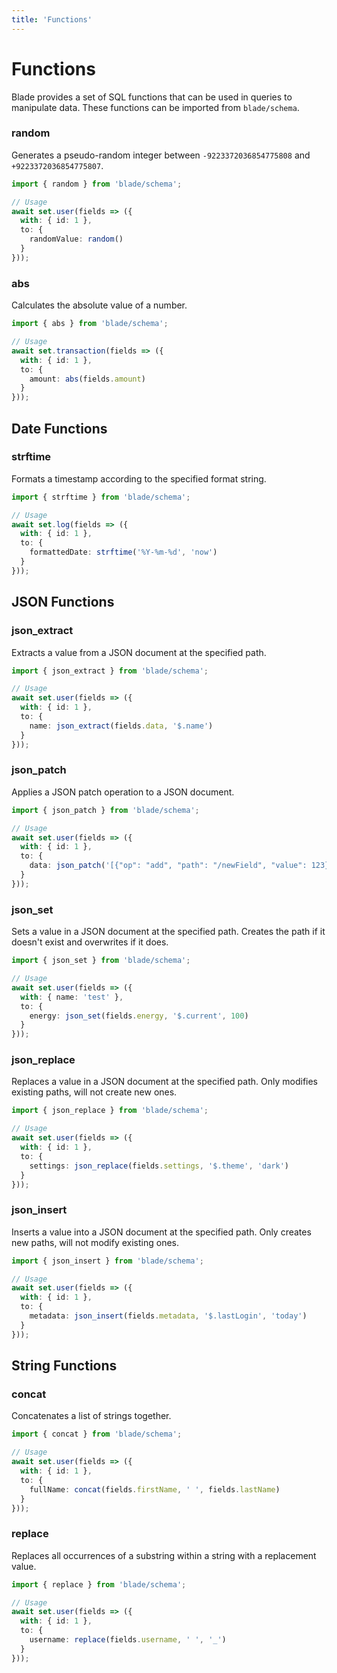 ```yaml
---
title: 'Functions'
---
```


# Functions

Blade provides a set of SQL functions that can be used in queries to manipulate data. These functions can be imported from `blade/schema`.

### random

Generates a pseudo-random integer between `-9223372036854775808` and `+9223372036854775807`.

```ts
import { random } from 'blade/schema';

// Usage
await set.user(fields => ({
  with: { id: 1 },
  to: {
    randomValue: random()
  }
}));
```

### abs

Calculates the absolute value of a number.

```ts
import { abs } from 'blade/schema';

// Usage
await set.transaction(fields => ({
  with: { id: 1 },
  to: {
    amount: abs(fields.amount)
  }
}));
```

## Date Functions

### strftime

Formats a timestamp according to the specified format string.

```ts
import { strftime } from 'blade/schema';

// Usage
await set.log(fields => ({
  with: { id: 1 },
  to: {
    formattedDate: strftime('%Y-%m-%d', 'now')
  }
}));
```

## JSON Functions

### json_extract

Extracts a value from a JSON document at the specified path.

```ts
import { json_extract } from 'blade/schema';

// Usage
await set.user(fields => ({
  with: { id: 1 },
  to: {
    name: json_extract(fields.data, '$.name')
  }
}));
```

### json_patch

Applies a JSON patch operation to a JSON document.

```ts
import { json_patch } from 'blade/schema';

// Usage
await set.user(fields => ({
  with: { id: 1 },
  to: {
    data: json_patch('[{"op": "add", "path": "/newField", "value": 123}]', fields.data)
  }
}));
```

### json_set

Sets a value in a JSON document at the specified path. Creates the path if it doesn't exist and overwrites if it does.

```ts
import { json_set } from 'blade/schema';

// Usage
await set.user(fields => ({
  with: { name: 'test' },
  to: {
    energy: json_set(fields.energy, '$.current', 100)
  }
}));
```

### json_replace

Replaces a value in a JSON document at the specified path. Only modifies existing paths, will not create new ones.

```ts
import { json_replace } from 'blade/schema';

// Usage
await set.user(fields => ({
  with: { id: 1 },
  to: {
    settings: json_replace(fields.settings, '$.theme', 'dark')
  }
}));
```

### json_insert

Inserts a value into a JSON document at the specified path. Only creates new paths, will not modify existing ones.

```ts
import { json_insert } from 'blade/schema';

// Usage
await set.user(fields => ({
  with: { id: 1 },
  to: {
    metadata: json_insert(fields.metadata, '$.lastLogin', 'today')
  }
}));
```

## String Functions

### concat

Concatenates a list of strings together.

```ts
import { concat } from 'blade/schema';

// Usage
await set.user(fields => ({
  with: { id: 1 },
  to: {
    fullName: concat(fields.firstName, ' ', fields.lastName)
  }
}));
```

### replace

Replaces all occurrences of a substring within a string with a replacement value.

```ts
import { replace } from 'blade/schema';

// Usage
await set.user(fields => ({
  with: { id: 1 },
  to: {
    username: replace(fields.username, ' ', '_')
  }
}));
```